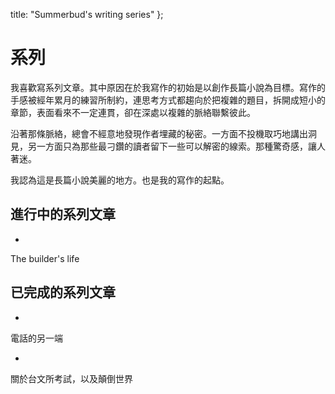 
  title: "Summerbud's writing series"
};

# 系列

我喜歡寫系列文章。其中原因在於我寫作的初始是以創作長篇小說為目標。寫作的手感被經年累月的練習所制約，連思考方式都趨向於把複雜的題目，拆開成短小的章節，表面看來不一定連貫，卻在深處以複雜的脈絡聯繫彼此。

沿著那條脈絡，總會不經意地發現作者埋藏的秘密。一方面不投機取巧地講出洞見，另一方面只為那些最刁鑽的讀者留下一些可以解密的線索。那種驚奇感，讓人著迷。

我認為這是長篇小說美麗的地方。也是我的寫作的起點。

## 進行中的系列文章

- 
<CustomLink href="/series/the-builders-life/outline">
  The builder's life
</CustomLink>

## 已完成的系列文章

- 
<CustomLink href="">
  電話的另一端
</CustomLink>

- 
<CustomLink href="">
  關於台文所考試，以及顛倒世界
</CustomLink>

